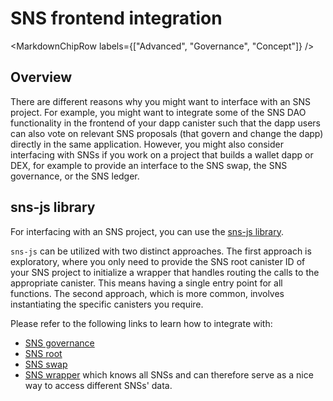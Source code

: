 
# SNS frontend integration

<MarkdownChipRow labels={["Advanced", "Governance", "Concept"]} />

## Overview
There are different reasons why you might want to interface with an SNS project.
For example, you might want to integrate some of the SNS DAO functionality in the frontend of your dapp canister such that the dapp users can also vote on relevant SNS proposals (that govern and change the dapp) directly in the same application.
However, you might also consider interfacing with SNSs if you work on a project that builds a wallet dapp or DEX, for example to provide an interface to the SNS swap, the SNS governance, or the SNS ledger. 

## sns-js library
For interfacing with an SNS project, you can use the [sns-js library](https://github.com/dfinity/ic-js/blob/main/packages/sns/README.md).

`sns-js` can be utilized with two distinct approaches. 
The first approach is exploratory, where you only need to provide the SNS root canister ID of your SNS project to initialize a wrapper that handles routing the calls to the appropriate canister. This means having a single entry point for all functions.
The second approach, which is more common, involves instantiating the specific canisters you require.

Please refer to the following links to learn how to integrate with: 
* [SNS governance](https://github.com/dfinity/ic-js/blob/main/packages/sns/README.md#factory-snsgovernancecanister)
* [SNS root](https://github.com/dfinity/ic-js/blob/main/packages/sns/README.md#factory-snsrootcanister)
* [SNS swap](https://github.com/dfinity/ic-js/blob/main/packages/sns/README.md#factory-snsswapcanister)
* [SNS wrapper](https://github.com/dfinity/ic-js/blob/main/packages/sns/README.md#factory-snswrapper) which knows all SNSs and can therefore serve as a nice way to access different SNSs' data.